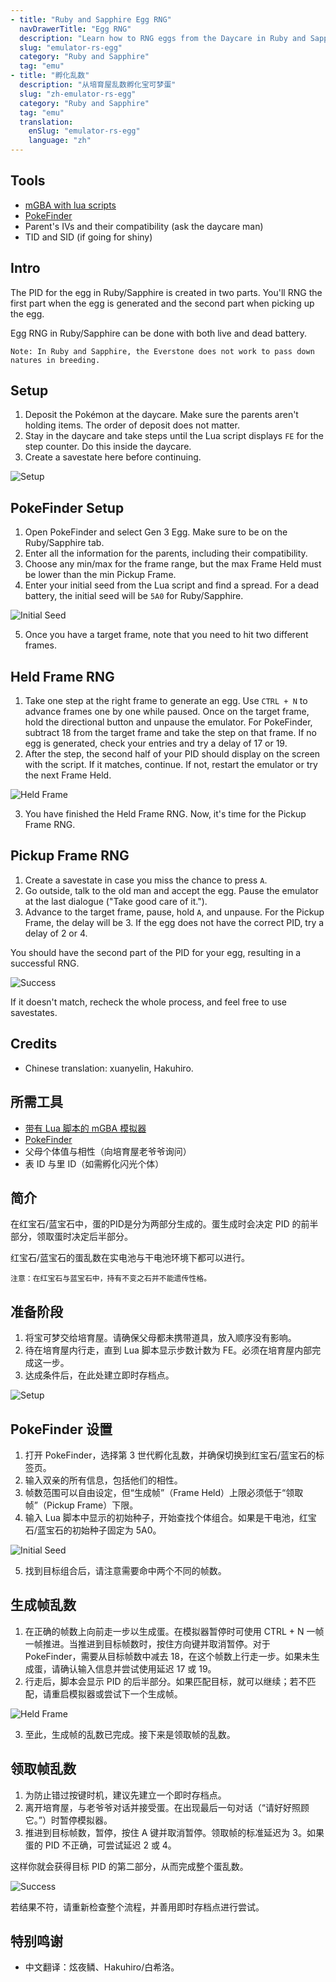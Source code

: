 ```yaml
---
- title: "Ruby and Sapphire Egg RNG"
  navDrawerTitle: "Egg RNG"
  description: "Learn how to RNG eggs from the Daycare in Ruby and Sapphire for shiny, high-IV Pokémon."
  slug: "emulator-rs-egg"
  category: "Ruby and Sapphire"
  tag: "emu"
- title: "孵化乱数"
  description: "从培育屋乱数孵化宝可梦蛋"
  slug: "zh-emulator-rs-egg"
  category: "Ruby and Sapphire"
  tag: "emu"
  translation:
    enSlug: "emulator-rs-egg"
    language: "zh"
---
```


<ShowIf slug="/emulator-rs-egg">

## Tools

- [mGBA with lua scripts](/mgba-setup)
- [PokeFinder](/pokefinder)
- Parent's IVs and their compatibility (ask the daycare man)
- TID and SID (if going for shiny)

## Intro

The PID for the egg in Ruby/Sapphire is created in two parts. You'll RNG the first part when the egg is generated and the second part when picking up the egg.

Egg RNG in Ruby/Sapphire can be done with both live and dead battery.

```
Note: In Ruby and Sapphire, the Everstone does not work to pass down natures in breeding.
```

## Setup

1. Deposit the Pokémon at the daycare. Make sure the parents aren't holding items. The order of deposit does not matter.
2. Stay in the daycare and take steps until the Lua script displays `FE` for the step counter. Do this inside the daycare.
3. Create a savestate here before continuing.

![Setup](/images/Ruby-Sapphire/Egg/Setup.png)

## PokeFinder Setup

1. Open PokeFinder and select Gen 3 Egg. Make sure to be on the Ruby/Sapphire tab.
2. Enter all the information for the parents, including their compatibility.
3. Choose any min/max for the frame range, but the max Frame Held must be lower than the min Pickup Frame.
4. Enter your initial seed from the Lua script and find a spread. For a dead battery, the initial seed will be `5A0` for Ruby/Sapphire.

![Initial Seed](/images/Ruby-Sapphire/Egg/Initial-Seed.png)

5. Once you have a target frame, note that you need to hit two different frames.

## Held Frame RNG

1. Take one step at the right frame to generate an egg. Use `CTRL + N` to advance frames one by one while paused. Once on the target frame, hold the directional button and unpause the emulator. For PokeFinder, subtract 18 from the target frame and take the step on that frame. If no egg is generated, check your entries and try a delay of 17 or 19.
2. After the step, the second half of your PID should display on the screen with the script. If it matches, continue. If not, restart the emulator or try the next Frame Held.

![Held Frame](/images/Ruby-Sapphire/Egg/Held.png)

3. You have finished the Held Frame RNG. Now, it's time for the Pickup Frame RNG.

## Pickup Frame RNG

1. Create a savestate in case you miss the chance to press `A`.
2. Go outside, talk to the old man and accept the egg. Pause the emulator at the last dialogue ("Take good care of it.").
3. Advance to the target frame, pause, hold `A`, and unpause. For the Pickup Frame, the delay will be 3. If the egg does not have the correct PID, try a delay of 2 or 4.

You should have the second part of the PID for your egg, resulting in a successful RNG.

![Success](/images/Ruby-Sapphire/Egg/Success.png)

If it doesn't match, recheck the whole process, and feel free to use savestates.

## Credits

- Chinese translation: xuanyelin, Hakuhiro.

</ShowIf>

<ShowIf slug="/zh-emulator-rs-egg">

## 所需工具

- [带有 Lua 脚本的 mGBA 模拟器](/mgba-setup)
- [PokeFinder](https://github.com/Admiral-Fish/PokeFinder/releases)
- 父母个体值与相性（向培育屋老爷爷询问）
- 表 ID 与里 ID（如需孵化闪光个体）

## 简介

在红宝石/蓝宝石中，蛋的PID是分为两部分生成的。蛋生成时会决定 PID 的前半部分，领取蛋时决定后半部分。

红宝石/蓝宝石的蛋乱数在实电池与干电池环境下都可以进行。

```
注意：在红宝石与蓝宝石中，持有不变之石并不能遗传性格。
```

## 准备阶段

1. 将宝可梦交给培育屋。请确保父母都未携带道具，放入顺序没有影响。
2. 待在培育屋内行走，直到 Lua 脚本显示步数计数为 FE。必须在培育屋内部完成这一步。
3. 达成条件后，在此处建立即时存档点。

![Setup](/images/Ruby-Sapphire/Egg/Setup.png)

## PokeFinder 设置

1. 打开 PokeFinder，选择第 3 世代孵化乱数，并确保切换到红宝石/蓝宝石的标签页。
2. 输入双亲的所有信息，包括他们的相性。
3. 帧数范围可以自由设定，但“生成帧”（Frame Held）上限必须低于“领取帧”（Pickup Frame）下限。
4. 输入 Lua 脚本中显示的初始种子，开始查找个体组合。如果是干电池，红宝石/蓝宝石的初始种子固定为 5A0。

![Initial Seed](/images/Ruby-Sapphire/Egg/Initial-Seed.png)

5. 找到目标组合后，请注意需要命中两个不同的帧数。

## 生成帧乱数

1. 在正确的帧数上向前走一步以生成蛋。在模拟器暂停时可使用 CTRL + N 一帧一帧推进。当推进到目标帧数时，按住方向键并取消暂停。对于 PokeFinder，需要从目标帧数中减去 18，在这个帧数上行走一步。如果未生成蛋，请确认输入信息并尝试使用延迟 17 或 19。
2. 行走后，脚本会显示 PID 的后半部分。如果匹配目标，就可以继续；若不匹配，请重启模拟器或尝试下一个生成帧。

![Held Frame](/images/Ruby-Sapphire/Egg/Held.png)

3. 至此，生成帧的乱数已完成。接下来是领取帧的乱数。

## 领取帧乱数

1. 为防止错过按键时机，建议先建立一个即时存档点。
2. 离开培育屋，与老爷爷对话并接受蛋。在出现最后一句对话（“请好好照顾它。”）时暂停模拟器。
3. 推进到目标帧数，暂停，按住 A 键并取消暂停。领取帧的标准延迟为 3。如果蛋的 PID 不正确，可尝试延迟 2 或 4。

这样你就会获得目标 PID 的第二部分，从而完成整个蛋乱数。

![Success](/images/Ruby-Sapphire/Egg/Success.png)

若结果不符，请重新检查整个流程，并善用即时存档点进行尝试。

## 特别鸣谢

- 中文翻译：炫夜鳞、Hakuhiro/白希洛。

</ShowIf>
